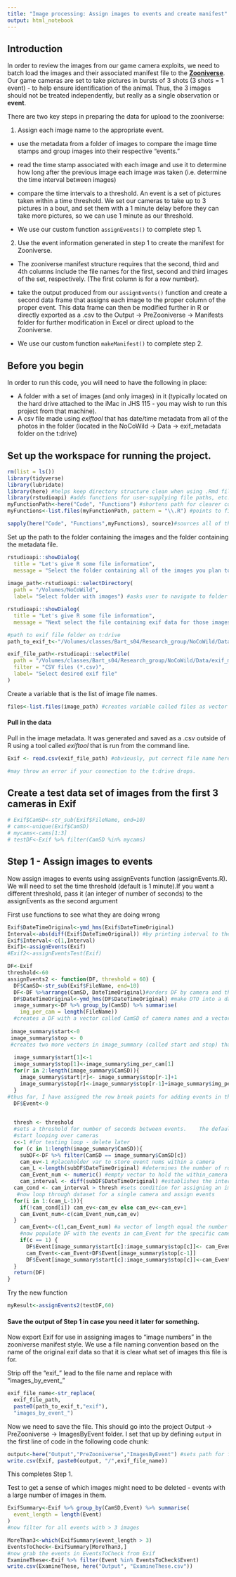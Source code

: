 ```yaml
---
title: "Image processing: Assign images to events and create manifest"
output: html_notebook
---
```

## Introduction
In order to review the images from our game camera exploits, we need to batch load the images and their associated manifest file to the **[Zooniverse](http://www.zooniverse.org)**. Our game cameras are set to take pictures in bursts of 3 shots (3 shots = 1 event) - to help ensure identification of the animal.  Thus, the 3 images should not be treated independently, but really as a single observation or **event**.  

There are two key steps in preparing the data for upload to the zooniverse:

 1. Assign each image name to the appropriate event.
 
  - use the metadata from a folder of images to compare the image time stamps and group images into their respective "events."
  
  - read the time stamp associated with each image and use it to determine how long after the previous image each image was taken (i.e. determine the time interval between images)
  
  - compare the time intervals to a threshold. An event is a set of pictures taken within a time threshold.  We set our cameras to take up to 3 pictures in a bout, and set them with a 1 minute delay before they can take more pictures, so we can use 1 minute as our threshold.
  
  - We use our custom function `assignEvents()` to complete step 1.
  
2. Use the event information generated in step 1 to create the manifest for Zooniverse.
  - The zooniverse manifest structure requires that the second, third and 4th columns include the file names for the first, second and third images of the set, respectively. (The first column is for a row number).
  
  - take the output produced from our `assignEvents()` function and create a second data frame that assigns each image to the proper column of the proper event. This data frame can then be modified further in R or directly exported as a .csv to the Output -> PreZooniverse -> Manifests folder for further modification in Excel or direct upload to the Zooniverse.
  - We use our custom function `makeManifest()` to complete step 2.

## Before you begin

In order to run this code, you will need to have the following in place:

* A folder with a set of images (and only images) in it (typically located on the hard drive attached to the iMac in JHS 115 - you may wish to run this project from that machine).
* A csv file made using *exiftool* that has date/time metadata from all of the photos in the folder (located in the NoCoWild -> Data -> exif_metadata folder on the t:drive)


## Set up the workspace for running the project.

```r
rm(list = ls())
library(tidyverse)
library(lubridate)
library(here) #helps keep directory structure clean when using .Rmd files
library(rstudioapi) #adds functions for user-supplying file paths, etc.
myFunctionPath<-here("Code", "Functions") #shortens path for clearer code
myFunctions<-list.files(myFunctionPath, pattern = "\\.R") #points to files that need to be sourced

sapply(here("Code", "Functions",myFunctions), source)#sources all of the functions in the Functions folder.
```
Set up the path to the folder containing the images and the folder containing the metadata file.

```r
rstudioapi::showDialog(
  title = "Let's give R some file information",
  message = "Select the folder containing all of the images you plan to upload")
  
image_path<-rstudioapi::selectDirectory(
  path = "/Volumes/NoCoWild",
  label= "Select folder with images") #asks user to navigate to folder with images

rstudioapi::showDialog(
  title = "Let's give R some file information",
  message = "Next select the file containing exif data for those images")

#path to exif file folder on t:drive
path_to_exif_t<-"/Volumes/classes/Bart_s04/Research_group/NoCoWild/Data/exif_metadata/"

exif_file_path<-rstudioapi::selectFile(
  path = "/Volumes/classes/Bart_s04/Research_group/NoCoWild/Data/exif_metadata/",
  filter = "CSV files (*.csv)",
  label= "Select desired exif file"
)
```
Create a variable that is the list of image file names. 

```r
files<-list.files(image_path) #creates variable called files as vector of filenames
```
#### Pull in the data
Pull in the image metadata.  It was generated and saved as a .csv outside of R using a tool called *exiftool* that is run from the command line. 

```r
Exif <- read.csv(exif_file_path) #obviously, put correct file name here

#may throw an error if your connection to the t:drive drops.
```
## Create a test data set of images from the first 3 cameras in Exif

```r
# Exif$CamSD<-str_sub(Exif$FileName, end=10) 
# cams<-unique(Exif$CamSD)
# mycams<-cams[1:3]
# testDF<-Exif %>% filter(CamSD %in% mycams)
```

## Step 1 - Assign images to events
Now assign images to events using assignEvents function (assignEvents.R).  We will need to set the time threshold (default is 1 minute).If you want a different threshold, pass it (an integer of number of seconds) to the assignEvents as the second argument

First use functions to see what they are doing wrong

```r
Exif$DateTimeOriginal<-ymd_hms(Exif$DateTimeOriginal)
Interval<-abs(diff(Exif$DateTimeOriginal)) #by printing interval to the DF, I could see that when the function moves to the next camera, the difference becomes negative (if for example, the next image from a new camera was taken at an earlier date/time than the last image from the previous camera). When this happens, if you use diff but not abs(diff), the function counts e.g. -47295 as < 2 and does not increment to the next event. I fixed this in the assignEvent function.
Exif$Interval<-c(1,Interval)
Exif1<-assignEvents(Exif)
#Exif2<-assignEventsTest(Exif)
```


```r
DF<-Exif
threshold<-60
assignEvents2 <- function(DF, threshold = 60) {
  DF$CamSD<-str_sub(Exif$FileName, end=10)
  DF<-DF %>%arrange(CamSD, DateTimeOriginal)#orders DF by camera and then date time original
  DF$DateTimeOriginal<-ymd_hms(DF$DateTimeOriginal) #make DTO into a date class
  image_summary<-DF %>% group_by(CamSD) %>% summarise(
    img_per_cam = length(FileName))
  #creates a DF with a vector called CamSD of camera names and a vector called img_per_cam that indicates the number of images in each camera to be used to determining row increments
  
 image_summary$start<-0
 image_summary$stop <- 0
 #creates two more vectors in image_summary (called start and stop) that will store the break points for the events in the main data frame to tell R where to put event numbers
 
  image_summary$start[1]<-1
  image_summary$stop[1]<-image_summary$img_per_cam[1]
  for(r in 2:length(image_summary$CamSD)){
    image_summary$start[r]<- image_summary$stop[r-1]+1
    image_summary$stop[r]<-image_summary$stop[r-1]+image_summary$img_per_cam[r]
  }
#thus far, I have assigned the row break points for adding events in the main data frame.
  DF$Event<-0
  

  thresh <- threshold
  #sets a threshold for number of seconds between events.    The default value is 60 seconds.
  #start looping over cameras
  c<-1 #for testing loop - delete later
  for (c in 1:length(image_summary$CamSD)){
    subDF<-DF %>% filter(CamSD == image_summary$CamSD[c])
    cam_ev<-1 #placeholder var to store event nums within a camera
    cam_L <-length(subDF$DateTimeOriginal) #determines the number of rows in the filtered subset data frame, with each row representing a single image
    cam_Event_num <- numeric() #empty vector to hold the within_camera event numbers. Need this in addition to ev because of the fact that the diff function will create n-1 time differences between n images so ev will only go to n-1 but Event_num needs to account for all n images.
    cam_interval <- diff(subDF$DateTimeOriginal) #establishes the interval, in seconds, between consecutive images in the subset of data.
  cam_cond <- cam_interval > thresh #sets condition for assigning an image to a new event or keeping it with existing event.
   #now loop through dataset for a single camera and assign events
  for(i in 1:(cam_L-1)){
    if(!cam_cond[i]) cam_ev<-cam_ev else cam_ev<-cam_ev+1
    cam_Event_num<-c(cam_Event_num,cam_ev)
  }
    cam_Event<-c(1,cam_Event_num) #a vector of length equal the number of rows in the subDF that lists the event number for each 
    #now populate DF with the events in cam_Event for the specific camera
    if(c == 1) {
      DF$Event[image_summary$start[c]:image_summary$stop[c]]<- cam_Event} else { 
      cam_Event<-cam_Event+DF$Event[image_summary$stop[c-1]]
      DF$Event[image_summary$start[c]:image_summary$stop[c]]<-cam_Event}
  }  
  return(DF)
}
```

Try the new function
```r
myResult<-assignEvents2(testDF,60)
```

#### Save the output of Step 1 in case you need it later for something.
Now export Exif for use in assigning images to "image numbers" in the zooniverse manifest style. We use a file naming convention based on the name of the original exif data so that it is clear what set of images this file is for.

Strip off the "exif_" lead to the file name and replace with "images_by_event_"
```r
exif_file_name<-str_replace(
  exif_file_path,
  paste0(path_to_exif_t,"exif"),
  "images_by_event_")
```
Now we need to save the file. This should go into the project Output -> PreZooniverse -> ImagesByEvent folder. I set that up by defining `output` in the first line of code in the following code chunk:

```r
output<-here("Output","PreZooniverse","ImagesByEvent") #sets path for file output.
write.csv(Exif, paste0(output, "/",exif_file_name))
```
This completes Step 1.

Test to get a sense of which images might need to be deleted - events with a large number of images in them.

```r
ExifSummary<-Exif %>% group_by(CamSD,Event) %>% summarise(
  event_length = length(Event)
)                     
#now filter for all events with > 3 images

MoreThan3<-which(ExifSummary$event_length > 3)
EventsToCheck<-ExifSummary[MoreThan3,]
#now grab the events in EventsToCheck from Exif
ExamineThese<-Exif %>% filter(Event %in% EventsToCheck$Event)
write.csv(ExamineThese, here("Output", "ExamineThese.csv"))
```


